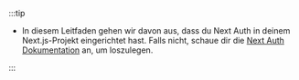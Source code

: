 :::tip

- In diesem Leitfaden gehen wir davon aus, dass du Next Auth in deinem Next.js-Projekt eingerichtet hast. Falls nicht, schaue dir die [Next Auth Dokumentation](https://next-auth.js.org/getting-started/introduction) an, um loszulegen.

:::
